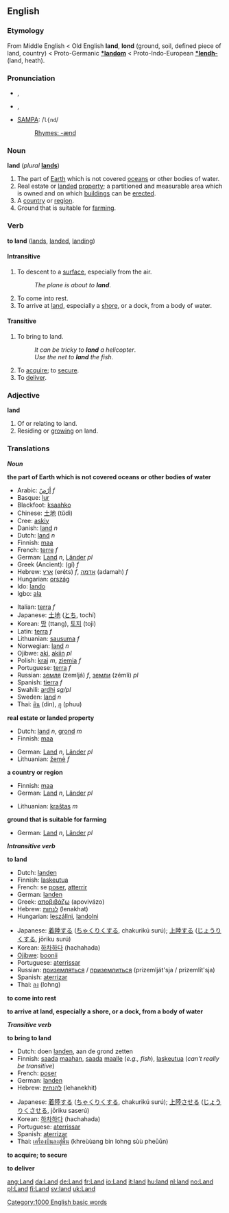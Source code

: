 ==English==
===Etymology===
From Middle English < Old English '''land''', '''lond''' (ground, soil, defined piece of land, country) < Proto-Germanic '''[[*landom]]''' < Proto-Indo-European '''[[*lendh-]]''' (land, heath).

===Pronunciation===
*{{AHD|/lănd/}}, 
*{{IPA|/lænd/}}, 
*[[w:SAMPA|SAMPA]]: /<tt>l{nd</tt>/
*:[[Rhymes:English:-ænd|Rhymes: -ænd]]

===Noun===
'''land''' (''plural'' '''[[lands]]''')
# The part of [[Earth]] which is not covered [[ocean]]s or other bodies of water.
# Real estate or [[landed]] [[property]]; a partitioned and measurable area which is owned and on which [[buildings]] can be [[erected]].
# A [[country]] or [[region]].
# Ground that is suitable for [[farming]].

===Verb===
'''to land''' ([[lands]], [[landed]], [[landing]])

====Intransitive====
# To descent to a [[surface]], especially from the air.
#:''The plane is about to '''land'''''.
#To come into rest.
#To arrive at [[land]], especially a [[shore]], or a dock, from a body of water.

====Transitive====
#To bring to land.
#:''It can be tricky to '''land''' a helicopter''.
#:''Use the net to '''land''' the fish.''
#To [[acquire]]; to [[secure]].
#To [[deliver]].

===Adjective===
'''land'''
#Of or relating to land.
#Residing or [[growing]] on land.

===Translations===
'''''Noun'''''

'''the part of Earth which is not covered oceans or other bodies of water'''
{{top}}
*Arabic: [[ارض|أرْضٌ]] {{IPAchar|(’arɖ)}} ''f''
*Basque: [[lur]]
*Blackfoot: [[ksaahko]]
*Chinese: [[土地]] (tǔdì)
*Cree: [[askiy]]
*Danish: [[land#Danish|land]] ''n''
*Dutch: [[land#Dutch|land]] ''n''
*Finnish: [[maa]]
*French: [[terre]] ''f''
*German: [[Land#German|Land]] ''n'', [[Land#German|Länder]] ''pl''
*Greek (Ancient): {{IPAchar|[[γῆ]]}} (gí) ''f''
*Hebrew: [[ארץ]] (eréts) ''f'', [[אדמה]] (adamah) ''f''
*Hungarian: [[ország]]
*Ido: [[lando]]
*Igbo: [[ala]]
{{mid}}
*Italian: [[terra]] ''f''
*Japanese: [[土地]] ([[とち]], tochí)
*Korean: [[땅]] (ttang), [[토지]] (toji)
*Latin: [[terra]] ''f''
*Lithuanian: [[sausuma]] ''f''
*Norwegian: [[land#Norwegian|land]] ''n''
*Ojibwe: [[aki]], [[aki|akiin]] ''pl''
*Polish: [[kraj]] ''m'', [[ziemia]] ''f''
*Portuguese: [[terra]] ''f''
*Russian: [[земля]] (zemljá) ''f'', [[земли]] (zémli) ''pl''
*Spanish: [[tierra]] ''f''
*Swahili: [[ardhi]] ''sg/pl''
*Sweden: [[land#Swedish|land]] ''n''
*Thai: [[ดิน]] (din), [[ภู]] (phuu)
{{bottom}}

'''real estate or landed property'''
{{top}}
*Dutch: [[land#Dutch|land]] ''n'', [[grond]] ''m''
*Finnish: [[maa]]
{{mid}}
*German: [[Land#German|Land]] ''n'', [[Land#German|Länder]] ''pl''
*Lithuanian: [[žemė]] ''f''
{{bottom}}

'''a country or region'''
{{top}}
*Finnish: [[maa]]
*German: [[Land#German|Land]] ''n'', [[Land#German|Länder]] ''pl''
{{mid}}
*Lithuanian: [[kraštas]] ''m''
{{bottom}}

'''ground that is suitable for farming'''
{{top}}
*German: [[Land#German|Land]] ''n'', [[Land#German|Länder]] ''pl''
{{mid}}
{{bottom}}

'''''Intransitive verb'''''

'''to land'''
{{top}}
*Dutch: [[landen#Dutch|landen]]
*Finnish: [[laskeutua]]
*French: se [[poser#French|poser]], [[atterrir]]
*German: [[landen#German|landen]]
*Greek: [[αποβιβάζω]] (apovivázo)
*Hebrew: [[לנחות]] (lenakhat)
*Hungarian: [[leszállni]], [[landolni]]
{{mid}}
*Japanese: [[着陸]][[する]] ([[ちゃくりく]][[する]], chakurikú surú); [[上陸]][[する]] ([[じょうりく]][[する]], jōriku surú)
*Korean: [[하차]][[하다]] (hachahada)
*[[Ojibwe]]: [[boonii]]
*Portuguese: [[aterrissar]]
*Russian: [[приземляться]] / [[приземлиться]] (prizemlját'sja / prizemlít'sja)
*Spanish: [[aterrizar]]
*Thai: [[ลง]] (lohng)
{{bottom}}

'''to come into rest'''
{{top}}
{{mid}}
{{bottom}}

'''to arrive at land, especially a shore, or a dock, from a body of water'''
{{top}}
{{mid}}
{{bottom}}

'''''Transitive verb'''''

'''to bring to land'''
{{top}}
*Dutch: doen [[landen]], aan de grond zetten
*Finnish: [[saada]] [[maa|maahan]], [[saada]] [[maa|maalle]] (''e.g., fish''), [[laskeutua]] (''can't really be transitive'')
*French: [[poser#French|poser]]
*German: [[landen]]
*Hebrew: [[להנחית]] (lehanekhit)
{{mid}}
*Japanese: [[着陸]][[する]] ([[ちゃくりく]][[する]], chakurikú surú); [[上陸]][[させる]] ([[じょうりく]][[させる]], jōriku saserú)
*Korean: [[하차하다]] (hachahada)
*Portuguese: [[aterrissar]]
*Spanish: [[aterrizar]]
*Thai: [[เครื่องบินลงสู่พื้น]] (khreùùang bin lohng sùù pheūūn)
{{bottom}}

'''to acquire; to secure'''
{{top}}
{{mid}}
{{bottom}}

'''to deliver'''
{{top}}
{{mid}}
{{bottom}}

[[Category:1000 English basic words]]

[[ang:Land]]
[[da:Land]]
[[de:Land]]
[[fr:Land]]
[[io:Land]]
[[it:land]]
[[hu:land]]
[[nl:land]]
[[no:Land]]
[[pl:Land]]
[[fi:Land]]
[[sv:land]]
[[uk:Land]]